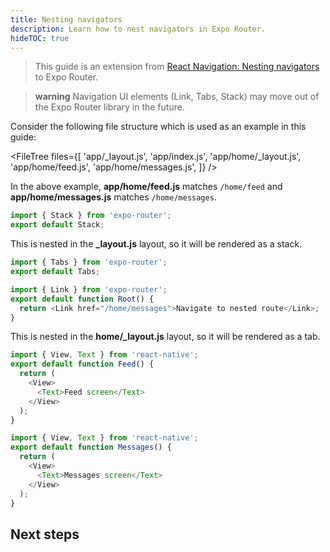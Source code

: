 ```yaml
---
title: Nesting navigators
description: Learn how to nest navigators in Expo Router.
hideTOC: true
---
```



> This guide is an extension from [React Navigation: Nesting navigators](https://reactnavigation.org/docs/nesting-navigators) to Expo Router.

> **warning** Navigation UI elements (Link, Tabs, Stack) may move out of the Expo Router library in the future.

Consider the following file structure which is used as an example in this guide:

<FileTree
  files={[
    'app/_layout.js',
    'app/index.js',
    'app/home/_layout.js',
    'app/home/feed.js',
    'app/home/messages.js',
  ]}
/>

In the above example, **app/home/feed.js** matches `/home/feed` and **app/home/messages.js** matches `/home/messages`.

```js app/_layout.js
import { Stack } from 'expo-router';
export default Stack;
```

This is nested in the **\_layout.js** layout, so it will be rendered as a stack.

```js app/home/_layout.js
import { Tabs } from 'expo-router';
export default Tabs;
```

```js app/index.js
import { Link } from 'expo-router';
export default function Root() {
  return <Link href="/home/messages">Navigate to nested route</Link>;
}
```

This is nested in the **home/\_layout.js** layout, so it will be rendered as a tab.

```js app/home/feed.js
import { View, Text } from 'react-native';
export default function Feed() {
  return (
    <View>
      <Text>Feed screen</Text>
    </View>
  );
}
```

```js app/home/messages.js
import { View, Text } from 'react-native';
export default function Messages() {
  return (
    <View>
      <Text>Messages screen</Text>
    </View>
  );
}
```

## Next steps

<BoxLink
  title="Modals"
  Icon={BookOpen02Icon}
  description="Learn how to use modals in Expo Router."
  href="/router/advanced/modals"
/>

